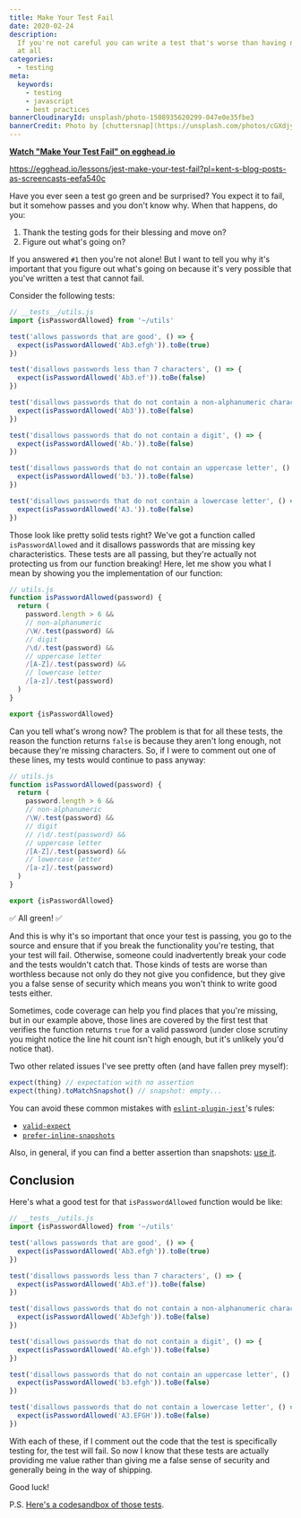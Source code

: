```yaml
---
title: Make Your Test Fail
date: 2020-02-24
description:
  If you're not careful you can write a test that's worse than having no tests
  at all
categories:
  - testing
meta:
  keywords:
    - testing
    - javascript
    - best practices
bannerCloudinaryId: unsplash/photo-1508935620299-047e0e35fbe3
bannerCredit: Photo by [chuttersnap](https://unsplash.com/photos/cGXdjyP6-NU)
---
```


**[Watch "Make Your Test Fail" on egghead.io](https://egghead.io/lessons/jest-make-your-test-fail?pl=kent-s-blog-posts-as-screencasts-eefa540c)**

https://egghead.io/lessons/jest-make-your-test-fail?pl=kent-s-blog-posts-as-screencasts-eefa540c

Have you ever seen a test go green and be surprised? You expect it to fail, but
it somehow passes and you don't know why. When that happens, do you:

1. Thank the testing gods for their blessing and move on?
2. Figure out what's going on?

If you answered `#1` then you're not alone! But I want to tell you why it's
important that you figure out what's going on because it's very possible that
you've written a test that cannot fail.

Consider the following tests:

```js
// __tests__/utils.js
import {isPasswordAllowed} from '~/utils'

test('allows passwords that are good', () => {
  expect(isPasswordAllowed('Ab3.efgh')).toBe(true)
})

test('disallows passwords less than 7 characters', () => {
  expect(isPasswordAllowed('Ab3.ef')).toBe(false)
})

test('disallows passwords that do not contain a non-alphanumeric character', () => {
  expect(isPasswordAllowed('Ab3')).toBe(false)
})

test('disallows passwords that do not contain a digit', () => {
  expect(isPasswordAllowed('Ab.')).toBe(false)
})

test('disallows passwords that do not contain an uppercase letter', () => {
  expect(isPasswordAllowed('b3.')).toBe(false)
})

test('disallows passwords that do not contain a lowercase letter', () => {
  expect(isPasswordAllowed('A3.')).toBe(false)
})
```

Those look like pretty solid tests right? We've got a function called
`isPasswordAllowed` and it disallows passwords that are missing key
characteristics. These tests are all passing, but they're actually not
protecting us from our function breaking! Here, let me show you what I mean by
showing you the implementation of our function:

```js
// utils.js
function isPasswordAllowed(password) {
  return (
    password.length > 6 &&
    // non-alphanumeric
    /\W/.test(password) &&
    // digit
    /\d/.test(password) &&
    // uppercase letter
    /[A-Z]/.test(password) &&
    // lowercase letter
    /[a-z]/.test(password)
  )
}

export {isPasswordAllowed}
```

Can you tell what's wrong now? The problem is that for all these tests, the
reason the function returns `false` is because they aren't long enough, not
because they're missing characters. So, if I were to comment out one of these
lines, my tests would continue to pass anyway:

```js [8]
// utils.js
function isPasswordAllowed(password) {
  return (
    password.length > 6 &&
    // non-alphanumeric
    /\W/.test(password) &&
    // digit
    // /\d/.test(password) &&
    // uppercase letter
    /[A-Z]/.test(password) &&
    // lowercase letter
    /[a-z]/.test(password)
  )
}

export {isPasswordAllowed}
```

✅ All green! ✅

And this is why it's so important that once your test is passing, you go to the
source and ensure that if you break the functionality you're testing, that your
test will fail. Otherwise, someone could inadvertently break your code and the
tests wouldn't catch that. Those kinds of tests are worse than worthless because
not only do they not give you confidence, but they give you a false sense of
security which means you won't think to write good tests either.

Sometimes, code coverage can help you find places that you're missing, but in
our example above, those lines are covered by the first test that verifies the
function returns `true` for a valid password (under close scrutiny you might
notice the line hit count isn't high enough, but it's unlikely you'd notice
that).

Two other related issues I've see pretty often (and have fallen prey myself):

```js
expect(thing) // expectation with no assertion
expect(thing).toMatchSnapshot() // snapshot: empty...
```

You can avoid these common mistakes with
[`eslint-plugin-jest`](https://github.com/jest-community/eslint-plugin-jest)'s
rules:

- [`valid-expect`](https://github.com/jest-community/eslint-plugin-jest/blob/master/docs/rules/valid-expect.md)
- [`prefer-inline-snapshots`](https://github.com/jest-community/eslint-plugin-jest/blob/master/docs/rules/prefer-inline-snapshots.md)

Also, in general, if you can find a better assertion than snapshots:
[use it](https://kentcdodds.com/blog/effective-snapshot-testing).

## Conclusion

Here's what a good test for that `isPasswordAllowed` function would be like:

```js
// __tests__/utils.js
import {isPasswordAllowed} from '~/utils'

test('allows passwords that are good', () => {
  expect(isPasswordAllowed('Ab3.efgh')).toBe(true)
})

test('disallows passwords less than 7 characters', () => {
  expect(isPasswordAllowed('Ab3.ef')).toBe(false)
})

test('disallows passwords that do not contain a non-alphanumeric character', () => {
  expect(isPasswordAllowed('Ab3efgh')).toBe(false)
})

test('disallows passwords that do not contain a digit', () => {
  expect(isPasswordAllowed('Ab.efgh')).toBe(false)
})

test('disallows passwords that do not contain an uppercase letter', () => {
  expect(isPasswordAllowed('b3.efgh')).toBe(false)
})

test('disallows passwords that do not contain a lowercase letter', () => {
  expect(isPasswordAllowed('A3.EFGH')).toBe(false)
})
```

With each of these, if I comment out the code that the test is specifically
testing for, the test will fail. So now I know that these tests are actually
providing me value rather than giving me a false sense of security and generally
being in the way of shipping.

Good luck!

P.S.
[Here's a codesandbox of those tests](https://codesandbox.io/s/make-your-tests-fail-gifj8).
